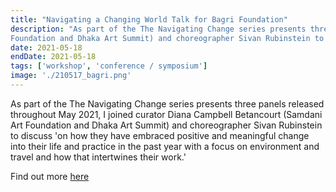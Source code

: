 ```yaml
---
title: "Navigating a Changing World Talk for Bagri Foundation"
description: "As part of the The Navigating Change series presents three panels released throughout May 2021, I joined curator Diana Campbell Betancourt (Samdani Art
Foundation and Dhaka Art Summit) and choreographer Sivan Rubinstein to discuss 'on how they have embraced positive and meaningful change into their life and practice in the past year with a focus on environment and travel and how that intertwines their work.' "
date: 2021-05-18
endDate: 2021-05-18
tags: ['workshop', 'conference / symposium']
image: './210517_bagri.png'
---
```


As part of the The Navigating Change series presents three panels released throughout May 2021, I joined curator Diana Campbell Betancourt (Samdani Art
Foundation and Dhaka Art Summit) and choreographer Sivan Rubinstein to discuss 'on how they have embraced positive and meaningful change into their life and practice in the past year with a focus on environment and travel and how that intertwines their work.'

Find out more [here](https://bagrifoundation.org/events/navigating-a-changing-world)
